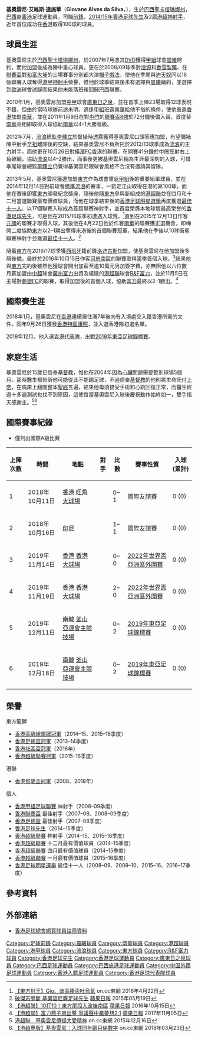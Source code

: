 {{Infobox football biography
| name        = 基奧雲尼 <br> Giovane
| image       = Giovane Alves da Silva.JPG
| fullname    = Giovane Alves da Silva
| nickname    = 阿Gio
| birth_date  = {{birth date and age|1982|11|25}}
| birth_place = [[巴西|巴西]][[聖卡塔琳娜州|聖卡塔琳娜州]][[達奧_(巴西)|達奧]]
| height      = {{height|m=1.86}}
| position    = [[前鋒_(足球)|前鋒]]
| currentclub = 
| clubnumber  = 
| youthyears1 = 
| youthclubs1 = 
| years1 = 2005
| clubs1 = {{link-en|馬施利奧迪亞斯體育會|Clube Náutico Marcílio Dias|馬施利奧迪亞斯}}
| caps1  = 
| goals1 = 
| years2 = 2006
| clubs2 = {{link-en|布魯斯基足球會|Brusque Futebol Clube|布魯斯基}}
| caps2  = 
| goals2 = 
| years3 = 2007
| clubs3 = {{link-en|赫爾曼艾切加體育會|Clube Atlético Hermann Aichinger|赫爾曼艾切加}}
| caps3  = 
| goals3 = 
| years4 = 2007–2009
| clubs4 = [[晨曦體育會|晨曦]]
| caps4  = 39
| goals4 = 30
| years5 = 2009
| clubs5 = {{link-en|布魯斯基足球會|Brusque Futebol Clube|布魯斯基}}
| caps5  = 
| goals5 = 
| years6 = 2009
| clubs6 = {{link-en|赫爾曼艾切加體育會|Clube Atlético Hermann Aichinger|赫爾曼艾切加}}
| caps6  = 
| goals6 = 
| years7 = 2010
| clubs7 = [[廣東日之泉足球俱樂部|廣東日之泉]]
| caps7  = 23
| goals7 = 12
| years8 = 2011–2012
| clubs8 = [[南華足球隊|南華]]
| caps8  = 17
| goals8 = 5
| years9 = 2012–2013
| clubs9 = [[香港流浪足球會|標準流浪]]
| caps9  = 15
| goals9 = 11
| years10 = 2013–2017
| clubs10 = [[東方足球隊|東方龍獅]]
| caps10  = 85
| goals10 = 58
| years11 = 2017–2020
| clubs11 = [[R&F富力足球會|富力R&F]]
| caps11  = 36
| goals11 = 17
| nationalyears1 = 2018–2019
| nationalteam1  = [[香港足球代表隊|香港]]
| nationalcaps1  = 6
| nationalgoals1 = 0
| pcupdate =  2021-11-18
| ntupdate = 
}}

'''基奧雲尼·艾維斯·達施華'''（'''Giovane Alves da Silva'''，{{bd|1982年|11月25日||catIdx=S}}），生於[[巴西|巴西]][[聖卡塔琳娜州|聖卡塔琳娜州]]，[[巴西|巴西]]裔[[香港|香港]]足球運動員，司職[[前鋒_(足球)|前鋒]]，[[香港足球明星選舉|2014/15年香港足球先生]]及2屆[[香港超級聯賽|港超神射手]]，近年首位成功在[[香港|香港]]取得100球的球員。

==球員生涯==
基奧雲尼生於[[巴西|巴西]][[聖卡塔琳娜州|聖卡塔琳娜州]]，於2007年7月憑其[[DVD|DVD]]獲得[[香港甲組足球聯賽|甲組]]球會[[晨曦體育會|晨曦]]聘約，而他加盟後成為陣中重心球員，更在於2008/09球季對[[鹿特丹斯巴達淦源足球會|淦源]]和[[香雪製藥|香雪製藥]]、在[[香港聯賽盃|聯賽盃]]對[[大埔足球會|和富大埔]]的三場賽事分別都大演[[帽子戲法|帽子戲法]]，使他在季尾與[[迪天奴|迪天奴]]同以18個聯賽入球奪得[[2008年至2009年香港甲組足球聯賽|港甲神射手]]榮譽，惟他於球季結束後未有選擇與[[晨曦體育會|晨曦]]續約，並選擇到[[歐洲|歐洲]]球會試腳而結果他未能落班後回歸[[巴西|巴西]]聯賽。

2010年1月，基奧雲尼加盟[[中國足球協會甲級聯賽|中甲]]球會[[廣東日之泉足球俱樂部|廣東日之泉]]，並在首季上陣23場取得12球表現不錯，但由於當時球隊前途未明、適逢[[香港甲組足球聯賽|甲組]]班霸[[南華足球隊|南華]]給他不俗的條件，使他重返[[香港|香港]]加盟[[南華足球隊|南華]]，並在2011年1月9日在對[[屯門體育會足球隊|屯門]]的[[2011–12年香港聯賽盃|聯賽盃8強]]於72分鐘後備入替，首度替[[南華足球隊|南華]]亮相即取得入球協助[[南華足球隊|南華]]以4–1大勝晉級。

2012年7月，[[香港流浪足球會|流浪]]總監[[李輝立|李輝立]]於督操時透露獲得基奧雲尼口頭答應加盟，有望彌補陣中射手[[辛祖|辛祖]]離隊後的空缺，結果基奧雲尼不負所托於2012/13球季成為[[香港流浪足球會|流浪]]的主力射手，而他更在10月26日對[[橫濱FC香港|橫濱FC香港]]的聯賽，在開賽41分鐘於中圈笠射右上角破網，協助[[香港流浪足球會|流浪]]以4–2勝出，而事後更被基奧雲尼稱為生涯最深刻的入球，可惜季尾球會總監[[李輝立|李輝立]]仍覺得基奧雲尼跟球會風格不合沒有邀請其留隊。

2013年5月，基奧雲尼獲邀加盟[[東方足球隊|東方]]作為球會重返[[香港甲組足球聯賽|甲組]]後的重要組軍球員，並在2014年12月14日對前球會[[香港流浪足球會|標準流浪]]的賽事，一箭定江山取得在港的第100球，而他在賽後即獲[[東方足球隊|東方]]頒發紀念獎座，隨後他隨[[東方足球隊|東方]]參與新組成的[[港超聯|港超聯]]並在四月和十二月當選聯賽最有價值球員，而他在球季結束後的[[香港足球明星選舉|香港足球明星選舉]]再度獲選[[香港足球明星選舉|最佳十一人]]、以17個聯賽入球成為首屆聯賽神射手，並首度榮膺本地球壇最高榮譽的[[香港足球明星選舉|香港足球先生]]，可是他在2015/16球季初遭遇入球荒，<ref>[http://hk.on.cc/hk/bkn/cnt/sport/20160422/bkn-20160422225445004-0422_00882_001.html 【東方封王】Gio、迪高捧盃吐烏氣] {{Wayback|url=http://hk.on.cc/hk/bkn/cnt/sport/20160422/bkn-20160422225445004-0422_00882_001.html |date=20200806020729 }}  on.cc東網 2016年4月22日</ref>直到在2015年12月13日作客[[元朗足球會|元朗]]的聯賽才取得入球，其後他在4月22日他於作客[[南華足球隊|南華]]的聯賽獲正選機會，即梅開二度協助[[東方足球隊|東方]]以2–1勝出奪得來港後的首個聯賽冠軍，結果他在季後以10球衛冕聯賽神射手並獲選[[香港足球明星選舉|最佳十一人]]。<ref>[http://hk.apple.nextmedia.com/sports/art/20150519/19152488 破傑志壟斷 基奧雲尼膺足球先生] {{Wayback|url=http://hk.apple.nextmedia.com/sports/art/20150519/19152488 |date=20170112004257 }} [[蘋果日報|蘋果日報]] 2015年05月19日</ref>

隨着[[東方足球隊|東方]]在2016/17球季獲[[西班牙|西班牙]]籍前鋒[[曼努·布列達·洛迪古斯|洛迪古斯]]加盟，使基奧雲尼在他加盟後多居後備，最終於2016年10月15日作客[[南區足球會|冠忠南區]]的聯賽取得當季首個入球，<ref>[http://hk.apple.nextmedia.com/realtime/sports/20161015/55779935 【港超聯】10打10！東方尾段入波挫南區] {{Wayback|url=http://hk.apple.nextmedia.com/realtime/sports/20161015/55779935 |date=20170820163037 }} [[蘋果日報|蘋果日報]] 2016年10月15日</ref>結果他與[[東方足球隊|東方]]完約後雖然他獲球會開出加薪至逾10萬元另加簽字費，亦無阻他以六位數月薪加盟由[[中超|中超]]球會[[廣州富力足球俱樂部|廣州富力]]出資及組建的[[港超聯|港超聯]]球會[[R&F富力足球會|R&F富力]]，並於11月5日在主場對[[夢想體育會|夢想FC]]的聯賽，取得加盟後的首個入球，協助[[R&F富力足球會|富力]]最終以2–1勝出。<ref>[https://hk.sports.appledaily.com/sports/realtime/article/20171105/57420570 【港超聯】富力燕子崗出擊 爭議聲中贏夢想2:1] {{Wayback|url=https://hk.sports.appledaily.com/sports/realtime/article/20171105/57420570 |date=20171107013255 }} [[蘋果日報|蘋果日報]] 2017年11月05日</ref>

==國際賽生涯==
2018年1月，基奧雲尼在[[香港|香港]]連續居住滿7年後向有入境處交入籍香港所需的文件。同年9月26日獲發[[香港特區護照|香港特區護照]]，並入選香港隊初選名單。

2019年12月，他入選[[香港足球代表隊|香港代表隊]]，出戰[[2019年東亞足球錦標賽|2019年東亞足球錦標賽]]。

==家庭生活==
基奧雲尼於15歲已信奉[[基督教|基督教]]，惟他在2004年因為[[心臟|心臟]]問題需要暫別球場5個月，那時醫生都告訴他可能從此不能踢足球，不過信奉[[基督教|基督教]]的他則將生命託付[[上帝|上帝]]，在病床上翻閱整本[[聖經|聖經]]五遍，結果他毋須接受手術和心跳回復正常，而醫生經過十多遍測試也找不到原因，這使每當基奧雲尼入球後慶祝動作始終如一，雙手指天感謝主。<ref>[http://hk.on.cc/hk/bkn/cnt/sport/20151216/bkn-20151216234625626-1216_00882_001.html 港超聯　基奧雲尼傳揚大愛精神] {{Wayback|url=http://hk.on.cc/hk/bkn/cnt/sport/20151216/bkn-20151216234625626-1216_00882_001.html |date=20180929194747 }} on.cc東網 2015年12月16日</ref><ref>[http://hk.on.cc/hk/bkn/cnt/sport/20180323/bkn-20180323230809657-0323_00882_001.html 【港超專版】基奧雲尼：入球同年齡只係數字] {{Wayback|url=http://hk.on.cc/hk/bkn/cnt/sport/20180323/bkn-20180323230809657-0323_00882_001.html |date=20180929194804 }} on.cc東網 2018年03月23日</ref>

==國際賽事紀錄==
* 僅列出國際A級比賽

{|width=90% class="wikitable"  style="text-align: center; font-size: 90%"
!上陣次數!!時間!!地點!!對手!!比數!!賽事性質!!入球(累計)
|-
|1||2018年10月11日||align=left|{{flagicon|HKG}} [[香港|香港]] [[旺角大球場|旺角大球場]] ||align=left|{{fb|THA}}||0–1||國際友誼賽||0 (0)
|-
|2||2018年10月16日||align=left|{{flagicon|IDN}} [[印尼|印尼]] {{link-en|威巴瓦穆蒂運動場|Wibawa Mukti Stadium}} ||align=left|{{fb|IDN}}||1–1||國際友誼賽||0 (0)
|-
|3||2019年11月14日||align=left|{{flagicon|HKG}} [[香港|香港]] [[香港大球場|香港大球場]] ||align=left|{{fb|BHR}}||0–0||[[2022年國際足協世界盃外圍賽_(亞洲區)|2022年世界盃亞洲區外圍賽]]||0 (0)
|-
|4||2019年11月19日||align=left|{{flagicon|HKG}} [[香港|香港]] [[香港大球場|香港大球場]] ||align=left|{{fb|CAM}}||2–0||[[2022年國際足協世界盃外圍賽_(亞洲區)|2022年世界盃亞洲區外圍賽]]||0 (0)
|-
|5||2019年12月11日||align=left|{{flagicon|KOR}} [[南韓|南韓]] [[釜山亞運會主競技場|釜山亞運會主競技場]] ||align=left|{{fb|KOR}}||0–2||[[2019年東亞足球錦標賽|2019年東亞足球錦標賽]]||0 (0)
|-
|6||2019年12月18日||align=left|{{flagicon|KOR}} [[南韓|南韓]] [[釜山亞運會主競技場|釜山亞運會主競技場]] ||align=left|{{fb|CHN}}||0–2||[[2019年東亞足球錦標賽|2019年東亞足球錦標賽]]||0 (0)
|}

==榮譽==
;東方龍獅
* [[香港高級組銀牌|香港高級組銀牌冠軍]]（2014–15、2015–16季度）
* [[2013–14年香港足總盃|香港足總盃冠軍]]（2013–14季度）
* [[社區盃|香港社區盃冠軍]]（2016年）
* [[2015－16年度香港超級聯賽|香港超級聯賽冠軍]]（2015–16季度）
;港聯
* [[賀歲盃足球賽|香港賀歲盃冠軍]]（2008、2018年）
;個人
* [[香港甲組足球聯賽|香港甲組足球聯賽]] 神射手（2008–09季度）
* [[香港聯賽盃|香港聯賽盃]] 最佳射手（2007–08、2008–09季度）
* [[香港足總盃|香港足總盃]] 最佳射手（2007–08季度）
* [[香港足球先生|香港足球先生]]（2014–15季度）
* [[香港足球明星選舉|香港超級聯賽]] 神射手（2014–15、2015–16季度） 
* [[香港超級聯賽|香港超級聯賽]] 十二月最有價值球員（2014–15季度）
* [[香港超級聯賽|香港超級聯賽]] 四月最有價值球員（2014–15季度）
* [[香港超級聯賽|香港超級聯賽]] 一月最有價值球員（2015–16季度）
* [[香港足球明星選舉|香港足球明星選舉]] 最佳十一人（2008–09、2009–10、2015–16、2016–17季度）

==參考資料==
{{reflist}}

==外部連結==
* [https://www.hkfa.com/ch/club/12/detail?player=6815#gotab 香港足球總會網頁球員註冊資料] {{Wayback|url=https://www.hkfa.com/ch/club/12/detail?player=6815#gotab |date=20201127194646 }}
{{香港足球先生}}
{{港甲神射手}}
{{港超神射手}}
{{2008/09年香港足球明星選舉最佳十一人}}

{{R&F富力球員名單}}
{{DEFAULTSORT:Giovane Alves da Silva}} 
[[Category:足球前鋒|Category:足球前鋒]]
[[Category:晨曦球員|Category:晨曦球員]]
[[Category:南華球員|Category:南華球員]]
[[Category:港超球員|Category:港超球員]]
[[Category:港甲球員|Category:港甲球員]]
[[Category:流浪球員|Category:流浪球員]]
[[Category:東方球員|Category:東方球員]]
[[Category:R&F富力球員|Category:R&F富力球員]]
[[Category:香港足球先生|Category:香港足球先生]]
[[Category:香港足球運動員|Category:香港足球運動員]]
[[Category:廣東日之泉球員|Category:廣東日之泉球員]]
[[Category:巴西足球運動員|Category:巴西足球運動員]]
[[Category:巴西旅港足球運動員|Category:巴西旅港足球運動員]]
[[Category:中国外籍足球運動員|Category:中国外籍足球運動員]]
[[Category:香港入籍足球運動員|Category:香港入籍足球運動員]]
[[Category:香港足球代表隊球員|Category:香港足球代表隊球員]]